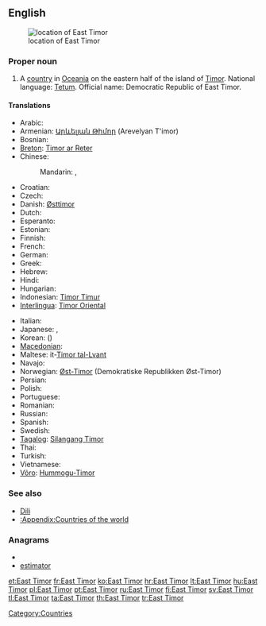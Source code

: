 {{wikipedia}}
==English==
[[Image:LocationEastTimor.svg|thumb|location of East Timor]]

===Proper noun===
{{en-proper noun|sg=[[East]] [[Timor]]}}

# A [[country]] in [[Oceania]] on the eastern half of the island of [[Timor]]. National language: [[Tetum]]. Official name: Democratic Republic of East Timor.

====Translations====
{{trans-top|Country in Oceania}}
* Arabic: {{t|ar|تيمور الشرقية|f|tr=timuur al-sharkiyya}}
* Armenian: [[Արևելյան Թիմոր]] (Arevelyan T'imor)
* Bosnian: {{t-|bs|Istočni Timor|m}}
* [[Breton]]: [[Timor ar Reter]]
* Chinese:
*: Mandarin: {{t-|cmn|東帝汶|sc=Hani}}, {{t-|cmn|东帝汶|tr=Dōng-Dìwèn|sc=Hani}}
* Croatian: {{t+|hr|Istočni Timor|m}}
* Czech: {{t-|cs|Východní Timor|m}}
* Danish: [[Østtimor]]
* Dutch: {{t+|nl|Oost-Timor}}
* Esperanto: {{t-|eo|Orienta Timoro|xs=Esperanto}}
* Estonian: {{t-|et|Ida-Timor}}
* Finnish: {{t+|fi|Itä-Timor}}
* French: {{t+|fr|Timor Oriental}}
* German: {{t+|de|Osttimor}}
* Greek: {{t+|el|Ανατολικό Τιμόρ|n|tr=Anatolikó Timór}}
* Hebrew: {{t|he|מזרח טימור|tr=mizrakh timor}}
* Hindi: {{t|hi|पूर्वी तिमोर|tr=pūrvī timor|xs=Hindi}}
* Hungarian: {{t+|hu|Kelet-Timor}}
* Indonesian: [[Timor Timur]]
* [[Interlingua]]: [[Timor Oriental]]
{{trans-mid}}
* Italian: {{t-|it|Timor Est}}
* Japanese: {{t+|ja|東ティモール|tr=ひがしティモール, Higashi-Timōru}}, {{t-|ja|東チモール|tr=ひがしチモール, Higashi-Chimōru}}
* Korean: {{t|ko|동티모르|tr=Dong-Timoreu|sc=Hang}} ({{t|ko|東티모르|sc=Hani}})
* [[Macedonian]]: {{t|mk|Источен Тимор|m|tr=Ístočen Tímor}}
* Maltese: it-[[Timor tal-Lvant]]
* Navajo: {{tø|nv|Haʼaʼaahjí Tíímow}}
* Norwegian: [[Øst-Timor]] (Demokratiske Republikken Øst-Timor)
* Persian: {{t|fa|شرق تیمور|xs=Persian}}
* Polish: {{t+|pl|Timor Wschodni|m}}
* Portuguese: {{t+|pt|Timor Leste}}
* Romanian: {{t-|ro|Timorul de Est|n}}
* Russian: {{t-|ru|Восточный Тимор|m|tr=Vostóčnyj Timór}}
* Spanish: {{t+|es|Timor Oriental}}
* Swedish: {{t+|sv|Östtimor}}
* [[Tagalog]]: [[Silangang Timor]]
* Thai: {{t|th|ติมอร์ตะวันออก|tr=dtì-mor dtà-wan-òk}}
* Turkish: {{t+|tr|Doğu Timor}}
* Vietnamese: {{t|vi|Đông Timor|xs=Vietnamese}}
* [[Võro]]: [[Hummogu-Timor]]
{{trans-bottom}}

===See also===
* [[Dili]]
* [[:Appendix:Countries of the world]]

===Anagrams===
* {{alphagram|aeimorstt}}
* [[estimator#English|estimator]]

[[Category:Countries]]

[[et:East Timor]]
[[fr:East Timor]]
[[ko:East Timor]]
[[hr:East Timor]]
[[lt:East Timor]]
[[hu:East Timor]]
[[pl:East Timor]]
[[pt:East Timor]]
[[ru:East Timor]]
[[fi:East Timor]]
[[sv:East Timor]]
[[tl:East Timor]]
[[ta:East Timor]]
[[th:East Timor]]
[[tr:East Timor]]